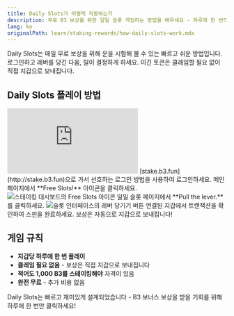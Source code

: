 ```yaml
---
title: Daily Slots가 어떻게 작동하는가
description: 무료 B3 보상을 위한 일일 슬롯 게임하는 방법을 배우세요 - 하루에 한 번의 스핀으로 지갑으로 자동 지급됩니다
lang: ko
originalPath: learn/staking-rewards/how-daily-slots-work.mdx
---
```

Daily Slots는 매일 무료 보상을 위해 운을 시험해 볼 수 있는 빠르고 쉬운 방법입니다. 로그인하고 레버를 당긴 다음, 릴이 결정하게 하세요. 이긴 토큰은 클레임할 필요 없이 직접 지갑으로 보내집니다.

## Daily Slots 플레이 방법

<iframe
  className="w-full aspect-video rounded-xl"
  src="https://www.youtube.com/embed/oqaIW-kuzHg"
  title="How to play daily slots"
  frameBorder="0"
  allow="accelerometer; autoplay; clipboard-write; encrypted-media; gyroscope; picture-in-picture"
  allowFullScreen
></iframe>

<Steps>
<Step title="스테이킹 플랫폼으로 이동">
  [stake.b3.fun](http://stake.b3.fun)으로 가서 선호하는 로그인 방법을 사용하여 로그인하세요.
</Step>

<Step title="일일 슬롯 접근">
  메인 페이지에서 **Free Slots!** 아이콘을 클릭하세요.
  
  <Frame>
    <img src="https://s3.amazonaws.com/helpscout.net/docs/assets/685306b72e0550277aa9250e/images/688105a2a309495486d153c7/file-YRmsPT7ITx.png" alt="스테이킹 대시보드의 Free Slots 아이콘" />
  </Frame>
</Step>

<Step title="레버 당기기">
  일일 슬롯 페이지에서 **Pull the lever.**를 클릭하세요.
  
  <Frame>
    <img src="https://s3.amazonaws.com/helpscout.net/docs/assets/685306b72e0550277aa9250e/images/68810603b28ecf16639c8d18/file-0XCnrc6tZH.png" alt="슬롯 인터페이스의 레버 당기기 버튼" />
  </Frame>
</Step>

<Step title="트랜잭션 확인">
  연결된 지갑에서 트랜잭션을 확인하여 스핀을 완료하세요.
  
  <Check>
    보상은 자동으로 지갑으로 보내집니다!
  </Check>
</Step>
</Steps>

## 게임 규칙

- **지갑당 하루에 한 번 플레이**
- **클레임 필요 없음** - 보상은 직접 지갑으로 보내집니다
- **적어도 1,000 B3를 스테이킹해야** 자격이 있음
- **완전 무료** - 추가 비용 없음

<Info>
Daily Slots는 빠르고 재미있게 설계되었습니다 - B3 보너스 보상을 받을 기회를 위해 하루에 한 번만 클릭하세요!
</Info>
